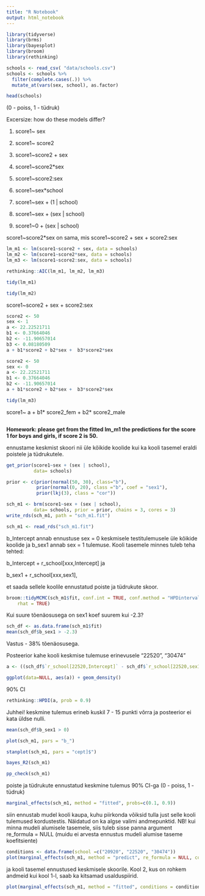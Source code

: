 ```yaml
---
title: "R Notebook"
output: html_notebook
---
```


```r
library(tidyverse)
library(brms)
library(bayesplot)
library(broom)
library(rethinking)
```


```r
schools <- read_csv( "data/schools.csv")
schools <- schools %>%
  filter(complete.cases(.)) %>%
  mutate_at(vars(sex, school), as.factor)
```
```r
head(schools)
```

(0 - poiss, 1 - tüdruk)


Excersize: how do these models differ?

1. score1~ sex

2. score1~ score2

3. score1~score2 + sex

4. score1~score2*sex

5. score1~score2:sex

6. score1~sex*school

7. score1~sex + (1 | school)

8. score1~sex + (sex | school)

9. score1~0 + (sex | school)


score1~score2*sex on sama, mis score1~score2 + sex + score2:sex
```r
lm_m1 <- lm(score1~score2 + sex, data = schools)
lm_m2 <- lm(score1~score2*sex, data = schools)
lm_m3 <- lm(score1~score2:sex, data = schools)
```

```r
rethinking::AIC(lm_m1, lm_m2, lm_m3)
```

```r
tidy(lm_m1)
```

```r
tidy(lm_m2)
```

score1~score2 + sex + score2:sex
```r
score2 <- 50
sex <- 1
a <- 22.22521711
b1 <- 0.37664046
b2 <- -11.90657014
b3 <- 0.08180509
a + b1*score2 + b2*sex +  b3*score2*sex

```

```r
score2 <- 50
sex <- 0
a <- 22.22521711
b1 <- 0.37664046
b2 <- -11.90657014
a + b1*score2 + b2*sex +  b3*score2*sex
```

```r
tidy(lm_m3)
```

score1~ a + b1* score2_fem + b2* score2_male
```r

```


**Homework: please get from the fitted lm_m1 the predictions for the score 1 for boys and girls, if score 2 is 50.**


ennustame keskmist skoori nii üle kõikide koolide kui ka kooli tasemel eraldi poistele ja tüdrukutele.
```r
get_prior(score1~sex + (sex | school), 
          data= schools)
```


```r
prior <- c(prior(normal(50, 30), class="b"),
           prior(normal(0, 20), class ="b", coef = "sex1"),
           prior(lkj(3), class = "cor"))
```

```r
sch_m1 <- brm(score1~sex + (sex | school), 
          data= schools, prior = prior, chains = 3, cores = 3)
write_rds(sch_m1, path = "sch_m1.fit")
```

```r
sch_m1 <- read_rds("sch_m1.fit")
```

b_Intercept annab ennustuse sex = 0 keskmisele testitulemusele üle kõikide koolide ja b_sex1
annab sex = 1 tulemuse. Kooli tasemele minnes tuleb teha tehted: 

b_Intercept + r_school[xxx,Intercept] ja 

b_sex1 + r_school[xxx,sex1], 

et saada sellele koolile ennustatud poiste ja tüdrukute skoor.
```r
broom::tidyMCMC(sch_m1$fit, conf.int = TRUE, conf.method = "HPDinterval",
    rhat = TRUE)
```

Kui suure tõenäosusega on sex1 koef suurem kui -2.3?

```r
sch_df <- as.data.frame(sch_m1$fit)
mean(sch_df$b_sex1 > -2.3)
```
Vastus - 38% tõenäosusega.

Posteerior kahe kooli keskmise tulemuse erinevusele "22520", "30474"
```r
a <- ((sch_df$`r_school[22520,Intercept]` - sch_df$`r_school[22520,sex1]`)/2) - ((sch_df$`r_school[30474,Intercept]` - sch_df$`r_school[30474,sex1]`)/2)

ggplot(data=NULL, aes(a)) + geom_density()

```

90% CI 
```r
rethinking::HPDI(a, prob = 0.9)
```
Juhhei! keskmine tulemus erineb kuskil 7 - 15 punkti võrra ja posteerior ei kata üldse nulli.

```r
mean(sch_df$b_sex1 > 0)
```




```r
plot(sch_m1, pars = "b_")
```


```r
stanplot(sch_m1, pars = "cept]$")
```

```r
bayes_R2(sch_m1)
```

```r
pp_check(sch_m1)
```

poiste ja tüdrukute ennustatud keskmine tulemus 90% CI-ga (0 - poiss, 1 - tüdruk)
```r
marginal_effects(sch_m1, method = "fitted", probs=c(0.1, 0.9))
```

siin ennustab mudel kooli kaupa, kuhu piirkonda võiksid tulla just selle kooli tulemused kordustestis. Näidatud on ka algse valimi andmepunktid. NB! kui minna mudeli alumisele tasemele, siis tuleb sisse panna argument re_formula = NULL (muidu ei arvesta ennustus mudeli alumise taseme koefitsiente)
```r
conditions <- data.frame(school =c("20920", "22520", "30474"))
plot(marginal_effects(sch_m1, method = "predict", re_formula = NULL, conditions = conditions, probs=c(0.1, 0.9)), points = TRUE,  theme = theme_bw())
```

ja kooli tasemel ennustused keskmisele skoorile. Kool 2, kus on rohkem andmeid kui kool 1-l, saab ka kitsamad usalduspiirid.
```r
plot(marginal_effects(sch_m1, method = "fitted", conditions = conditions, re_formula = NULL, probs=c(0.1, 0.9)),  theme = theme_bw())
```

```r

```

